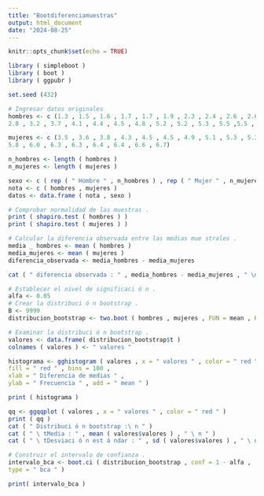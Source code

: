 ```yaml
---
title: "Bootdiferenciamuestras"
output: html_document
date: "2024-08-25"
---
```


```r
knitr::opts_chunk$set(echo = TRUE)
```

```r
library ( simpleboot )
library ( boot )
library ( ggpubr )

set.seed (432)

# Ingresar datos originales
hombres <- c (1.3 , 1.5 , 1.6 , 1.7 , 1.7 , 1.9 , 2.3 , 2.4 , 2.6 , 2.6 , 2.7 ,
2.8 , 3.2 , 3.7 , 4.1 , 4.4 , 4.5 , 4.8 , 5.2 , 5.2 , 5.3 , 5.5 ,5.5 , 5.6 , 5.6 , 5.7 , 5.7)

mujeres <- c (3.5 , 3.6 , 3.8 , 4.3 , 4.5 , 4.5 , 4.9 , 5.1 , 5.3 , 5.3 , 5.5 ,
5.8 , 6.0 , 6.3 , 6.3 , 6.4 , 6.4 , 6.6 , 6.7)

n_hombres <- length ( hombres )
n_mujeres <- length ( mujeres )

sexo <- c ( rep ( " Hombre " , n_hombres ) , rep ( " Mujer " , n_mujeres ) )
nota <- c ( hombres , mujeres )
datos <- data.frame ( nota , sexo )

# Comprobar normalidad de las muestras .
print ( shapiro.test ( hombres ) )
print ( shapiro.test ( mujeres ) )

# Calcular la diferencia observada entre las medias mue strales .
media _ hombres <- mean ( hombres )
media_mujeres <- mean ( mujeres )
diferencia_observada <- media_hombres - media_mujeres

cat ( " diferencia observada : " , media_hombres - media_mujeres , " \n\n " )

# Establecer el nivel de significaci ó n .
alfa <- 0.05
# Crear la distribuci ó n bootstrap .
B <- 9999
distribucion_bootstrap <- two.boot ( hombres , mujeres , FUN = mean , R = B )

# Examinar la distribuci ó n bootstrap .
valores <- data.frame( distribucion_bootstrap$t )
colnames ( valores ) <- " valores "

histograma <- gghistogram ( valores , x = " valores " , color = " red " ,
fill = " red " , bins = 100 ,
xlab = " Diferencia de medias " ,
ylab = " Frecuencia " , add = " mean " )

print ( histograma )

qq <- ggqqplot ( valores , x = " valores " , color = " red " )
print ( qq )
cat ( " Distribuci ó n bootstrap :\ n " )
cat ( " \ tMedia : " , mean ( valores$valores ) , " \ n " )
cat ( " \ tDesviaci ó n est á ndar : " , sd ( valores$valores ) , " \ n \ n " )

# Construir el intervalo de confianza .
intervalo_bca <- boot.ci ( distribucion_bootstrap , conf = 1 - alfa ,
type = " bca " )

print( intervalo_bca )
```

